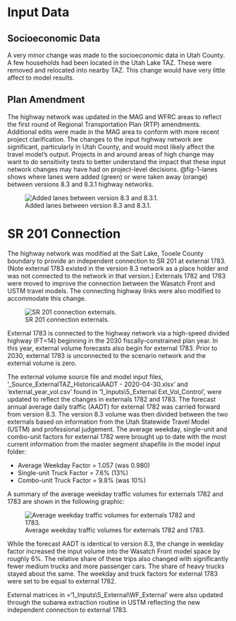 # Input Data

## Socioeconomic Data

A very minor change was made to the socioeconomic data in Utah County.  A few households had been located in the Utah Lake TAZ.  These were removed and relocated into nearby TAZ.  This change would have very little affect to model results.

## Plan Amendment

The highway network was updated in the MAG and WFRC areas to reflect the first round of Regional Transportation Plan (RTP) amendments.  Additional edits were made in the MAG area to conform with more recent project clarification.  The changes to the input highway network are significant, particularly in Utah County, and would most likely affect the travel model’s output.  Projects in and around areas of high change may want to do sensitivity tests to better understand the impact that these input network changes may have had on project-level decisions. @fig-1-lanes shows where lanes were added (green) or were taken away (orange) between versions 8.3 and 8.3.1 highway networks.

![Added lanes between version 8.3 and 8.3.1.](_pictures/1-lanes.png){#fig-1-lanes}

# SR 201 Connection

The highway network was modified at the Salt Lake, Tooele County boundary to provide an independent connection to SR 201 at external 1783.  (Note external 1783 existed in the version 8.3 network as a place holder and was not connected to the network in that version.)   Externals 1782 and 1783 were moved to improve the connection between the Wasatch Front and USTM travel models.  The connecting highway links were also modified to accommodate this change.  

![SR 201 connection externals.](_pictures/2-sr.png){#fig-2-sr}

External 1783 is connected to the highway network via a high-speed divided highway (FT=14) beginning in the 2030 fiscally-constrained plan year.  In this year, external volume forecasts also begin for external 1783.  Prior to 2030, external 1783 is unconnected to the scenario network and the external volume is zero.  

The external volume source file and model input files, '_Source_ExternalTAZ_HistoricalAADT - 2020-04-30.xlsx' and 'external_year_vol.csv' found in '1_Inputs\\5_External Ext_Vol_Control', were updated to reflect the changes in externals 1782 and 1783.  The forecast annual average daily traffic (AADT) for external 1782 was carried forward from version 8.3. The version 8.3 volume was then divided between the two externals based on information from the Utah Statewide Travel Model (USTM) and professional judgement.  The average weekday, single-unit and combo-unit factors for external 1782 were brought up to date with the most current information from the master segment shapefile in the model input folder:

 - Average Weekday Factor = 1.057 (was 0.980)
 - Single-unit Truck Factor = 7.6% (13%)
 - Combo-unit Truck Factor = 9.8% (was 10%)

A summary of the average weekday traffic volumes for externals 1782 and 1783 are shown in the following graphic:

![Average weekday traffic volumes for externals 1782 and 1783.](_pictures/3-ave-aadt.png){#fig-3-ave-aadt}

While the forecast AADT is identical to version 8.3, the change in weekday factor increased the input volume into the Wasatch Front model space by roughly 6%.  The relative share of these trips also changed with significantly fewer medium trucks and more passenger cars.  The share of heavy trucks stayed about the same.
The weekday and truck factors for external 1783 were set to be equal to external 1782.

External matrices in ='1_Inputs\\5_External\\WF_External' were also updated through the subarea extraction routine in USTM reflecting the new independent connection to external 1783.